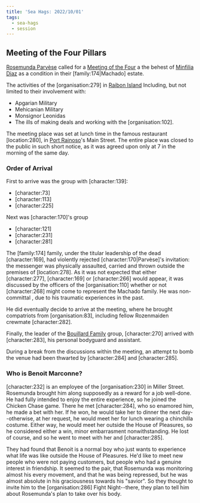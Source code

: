 ```yaml
---
title: 'Sea Hags: 2022/10/01'
tags:
  - sea-hags
  - session
---
```



## Meeting of the Four Pillars

[Rosemunda Parvèse](https://campaigns.home.thekennel.info/en-US/campaign/1/notes/9/edit#)
called for
a [Meeting of the Four](https://campaigns.home.thekennel.info/en-US/campaign/1/notes/9/edit#) a
the behest
of [Minfilia Diaz](https://campaigns.home.thekennel.info/en-US/campaign/1/notes/9/edit#) as
a condition in their \[family:174|Machado\] estate.

The activities of the \[organisation:279\] in
[Raibon Island](../../locations/raibon-island.mdx) Including, but not limited to
their involvement with:

- Apgarian Military
- Mehicanian Military
- Monsignor Leonidas
- The ills of making deals and working with the \[organisation:102\].

The meeting place was set at lunch time in the famous restaurant
\[location:280\], in [Port Rainoso](../../locations/port-rainoso.mdx)'s Main Street.
The entire place was closed to the public in such short notice, as it was agreed
upon only at 7 in the morning of the same day.

### Order of Arrival

First to arrive was the group with \[character:139\]:

- \[character:73\]
- \[character:113\]
- \[character:225\]

Next was \[character:170\]'s group

- \[character:121\]
- \[character:231\]
- \[character:281\]

The \[family:174\] family, under the titular leadership of the dead
\[character:169\], had violently rejected \[character:170|Parvèse\]'s
invitation: the messenger was physically assaulted, carried and thrown outside
the premises of \[location:278\]. As it was not expected that either
\[character:277\], \[character:169\] or \[character:266\] would appear, it was
discussed by the officers of the \[organisation:110\] whether or not
\[character:268\] might come to represent the Machado family. He was
non-committal , due to his traumatic experiences in the past.

He did eventually decide to arrive at the meeting, where he brought compatriots
from \[organisation:83\], including fellow Rozenmaiden crewmate
\[character:282\].

Finally, the leader of the
[Bouillard Family](../../families/bouillard/index.mdx) group,
\[character:270\] arrived with \[character:283\], his personal bodyguard and
assistant.

During a break from the discussions within the meeting, an attempt to bomb the
venue had been thwarted by \[character:284\] and \[character:285\].

### Who is Benoit Marconne?

\[character:232\] is an employee of the \[organisation:230\] in Miller Street.
Rosemunda brought him along supposedly as a reward for a job well-done. He had
fully intended to enjoy the entire experience, so he joined the Chicken Chase
game. There he met \[character:284\], who so enamored him, he made a bet with
her. If he won, he would take her to dinner the next day--otherwise, at her
request, he would meet her for lunch wearing a chinchilla costume. Either way,
he would meet her outside the House of Pleasures, so he considered either a win,
minor embarrasment nonwithstanding. He lost of course, and so he went to meet
with her and \[character:285\].

They had found that Benoit is a normal boy who just wants to experience what
life was like outside the House of Pleasures. He'd like to meet new people who
were not paying customers, but people who had a genuine interest in friendship.
It seemed to the pair, that Rosemunda was monitoring almost his every movement,
and that he was being repressed, but he was almost absolute in his graciousness
towards his "savior". So they thought to invite him to the \[organisation:286\]
Fight Night--there, they plan to tell him about Rosemunda's plan to take over
his body.
